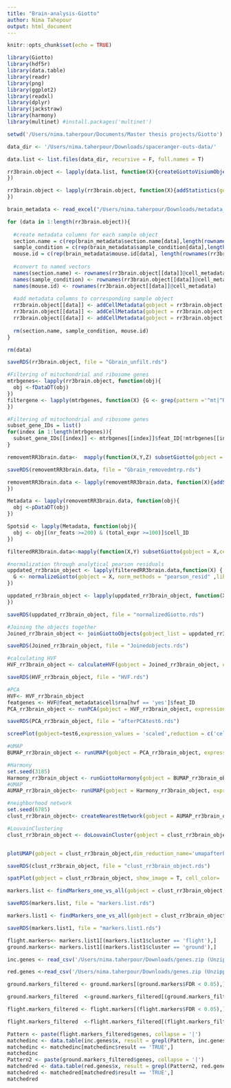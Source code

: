 ```yaml
---
title: "Brain-analysis-Giotto"
author: Nima Tahepour
output: html_document
---
```




```r
knitr::opts_chunk$set(echo = TRUE)
```


```r
library(Giotto)
library(hdf5r)
library(data.table)
library(readr)
library(png)
library(ggplot2)
library(readxl)
library(dplyr)
library(jackstraw)
library(harmony)
library(multinet) #install.packages('multinet')

```

```r
setwd('/Users/nima.taherpour/Documents/Master thesis projects/Giotto')
```

```r
data_dir <- '/Users/nima.taherpour/Downloads/spaceranger-outs-data/'

data.list <- list.files(data_dir, recursive = F, full.names = T)
```



```r
rr3brain.object <- lapply(data.list, function(X){createGiottoVisiumObject(visium_dir = X,gene_column_index = 2, expr_data ='filter',,h5_gene_ids = c("symbols", "ensembl"),h5_tissue_positions_path = 'tissue_positions_list.csv',h5_image_png_path = 'tissue_hires_image.png',h5_json_scalefactors_path= 'scalefactors_json.json')
})
```


```r
rr3brain.object <- lapply(rr3brain.object, function(X){addStatistics(gobject = X, expression_values = 'raw',detection_threshold = 0)
})
```


```r
brain_metadata <- read_excel("/Users/nima.taherpour/Downloads/metadata_rr3brain.xlsx")
```

```r
for (data in 1:length(rr3brain.object)){
  
  #create metadata columns for each sample object
  section.name = c(rep(brain_metadata$section.name[data],length(rownames(rr3brain.object[[data]]@cell_metadata[["cell"]][["rna"]]))))
  sample_condition = c(rep(brain_metadata$sample_condition[data],length(rownames(rr3brain.object[[data]]@cell_metadata[["cell"]][["rna"]]))))
  mouse.id = c(rep(brain_metadata$mouse.id[data], length(rownames(rr3brain.object[[data]]@cell_metadata[["cell"]][["rna"]]))))
  
  #convert to named vectors
  names(section.name) <- rownames(rr3brain.object[[data]]@cell_metadata)
  names(sample_condition) <- rownames(rr3brain.object[[data]]@cell_metadata)
  names(mouse.id) <- rownames(rr3brain.object[[data]]@cell_metadata)
  
  #add metadata columns to corresponding sample object
  rr3brain.object[[data]] <- addCellMetadata(gobject = rr3brain.object[[data]], new_metadata  = section.name,vector_name= "section.name")
  rr3brain.object[[data]] <- addCellMetadata(gobject = rr3brain.object[[data]], new_metadata = sample_condition,vector_name ="sample_condition")
  rr3brain.object[[data]] <- addCellMetadata(gobject = rr3brain.object[[data]], new_metadata = mouse.id,vector_name = "mouse.id")
  
  rm(section.name, sample_condition, mouse.id)
}

rm(data)
```

```r
saveRDS(rr3brain.object, file = "Gbrain_unfilt.rds")
```


```r
#Filtering of mitochondrial and ribosome genes
mtrbgenes<- lapply(rr3brain.object, function(obj){  
  obj <-fDataDT(obj)
})
filtergene <- lapply(mtrbgenes, function(X) {G <- grep(pattern ='^mt|^Rpl|^Rps', x = X$feat_ID,value = TRUE)
})
```


```r
#Filtering of mitochondrial and ribosome genes
subset_gene_IDs = list()
for(index in 1:length(mtrbgenes)){
  subset_gene_IDs[[index]] <- mtrbgenes[[index]]$feat_ID[!mtrbgenes[[index]]$feat_ID %in% filtergene[[index]]]
}
```


```r
removemtRR3brain.data<-  mapply(function(X,Y,Z) subsetGiotto(gobject = X,feat_ids = Y),rr3brain.object,subset_gene_IDs )
```


```r
saveRDS(removemtRR3brain.data, file = "Gbrain_removedmtrp.rds")
```

```r
removemtRR3brain.data <- lapply(removemtRR3brain.data, function(X){addStatistics(gobject = X, expression_values = 'raw',detection_threshold = 0)
})
```


```r
Metadata <- lapply(removemtRR3brain.data, function(obj){  
  obj <-pDataDT(obj)
})
```


```r
Spotsid <- lapply(Metadata, function(obj){
  obj <- obj[(nr_feats >=200) & (total_expr >=100)]$cell_ID
})
```

```r
filteredRR3brain.data<-mapply(function(X,Y) subsetGiotto(gobject = X,cell_ids = Y),removemtRR3brain.data,Spotsid)
```








```r
#normalization through analytical pearson residuals
uppdated_rr3brain_object <- lapply(filteredRR3brain.data,function(X) {
  G <- normalizeGiotto(gobject = X, norm_methods = "pearson_resid" ,library_size_norm = TRUE,scalefactor = 6000, log_norm = TRUE, log_offset = 1,logbase = 2, scale_feats = T, scale_cells = T, scale_order = c("first_feats", "first_cells"),update_slot = 'scaled',verbose = T)
})                                   
```

```r
uppdated_rr3brain_object <- lapply(uppdated_rr3brain_object, function(X){addStatistics(gobject = X, expression_values = 'scaled',detection_threshold = 0)
})
```


```r
saveRDS(uppdated_rr3brain_object, file = "normalizedGiotto.rds")
```

```r
#Joining the objects together
Joined_rr3brain_object <- joinGiottoObjects(gobject_list = uppdated_rr3brain_object,gobject_names = c('Sample_158_D1','Sample_159_C1','Sample_304_A1','Sample_304_C1'))
```


```r
saveRDS(Joined_rr3brain_object, file = "Joinedobjects.rds")
```


```r
#calculating HVF
HVF_rr3brain_object <- calculateHVF(gobject = Joined_rr3brain_object, expression_values = 'scaled', method = 'var_p_resid', var_number = 3000)
```

```r
saveRDS(HVF_rr3brain_object, file = "HVF.rds")
```

```r
#PCA
HVF<- HVF_rr3brain_object
featgenes <- HVF@feat_metadata$cell$rna[hvf == 'yes']$feat_ID
PCA_rr3brain_object <- runPCA(gobject = HVF_rr3brain_object, expression_values = 'scaled', reduction = c('cells','feats'),feats_to_use = featgenes, scale_unit = FALSE, ncp = 50, method = 'irlba', set_seed=TRUE, set_number = 58291)
```



```r
saveRDS(PCA_rr3brain_object, file = "afterPCAtest6.rds")
```

```r
screePlot(gobject=test6,expression_values = 'scaled',reduction = c('cells','feats'),method = 'irlba',feats_to_use = featgenes, ncp=50)
```

```r
#UMAP
BUMAP_rr3brain_object <- runUMAP(gobject = PCA_rr3brain_object, expression_values = 'scaled',reduction = c('cells','feats'),dim_reduction_to_use = "pca", dim_reduction_name = NULL, dimensions_to_use=1:30,name= 'umapbeforeharmony',feats_to_use = featgenes,n_neighbors = 30, n_components = 2, n_epochs = NULL, min_dist = 0.3, set_seed = TRUE, seed_number = 3471)

#Harmony
set.seed(3185)
Harmony_rr3brain_object <- runGiottoHarmony(gobject = BUMAP_rr3brain_object,vars_use =c("list_ID", "sample_condition"),do_pca = FALSE, expression_values = 'scaled', dim_reduction_to_use = 'pca', dimensions_to_use = 1:30,name = 'harmony',feats_to_use = featgenes)
#UMAP
AUMAP_rr3brain_object<- runUMAP(gobject = Harmony_rr3brain_object, expression_values = 'scaled',reduction = c('cells','feats'),dim_reduction_to_use ='harmony',dim_reduction_name= 'harmony', dimensions_to_use=1:30,name= 'umapafterharmony',feats_to_use = featgenes,n_neighbors = 30, n_components = 2, n_epochs = NULL, min_dist = 0.3,set_seed = TRUE, seed_number = 5147)

```


```r
#neighborhood network
set.seed(6785)
clust_rr3brain_object<- createNearestNetwork(gobject = AUMAP_rr3brain_object, type = 'sNN', dim_reduction_to_use = 'harmony',dim_reduction_name = 'harmony', dimensions_to_use = 1:30,feats_to_use = featgenes, expression_values = 'scaled',name ='NN.harmony', k = 23)

#LouvainClustering
clust_rr3brain_object <- doLouvainCluster(gobject = clust_rr3brain_object,version = 'community', name="louvain_clus", nn_network_to_use = 'sNN',network_name= 'NN.harmony', resolution = 1.20, set_seed = TRUE, seed_number = 39152)


plotUMAP(gobject = clust_rr3brain_object,dim_reduction_name='umapafterharmony',cell_color = "louvain_clus",show_NN_network = TRUE, network_name = 'NN.harmony') 
```

```r
saveRDS(clust_rr3brain_object, file = "clust_rr3brain_object.rds")
```

```r
spatPlot(gobject = clust_rr3brain_object, show_image = T, cell_color= 'louvain_clus',point_size = 0.50)
```

```r
markers.list <- findMarkers_one_vs_all(gobject = clust_rr3brain_object, expression_values = 'scaled',cluster_column = 'louvain_clus',method = c('scran','gini','mast'),pval = 0.05)
```

```r
saveRDS(markers.list, file = "markers.list.rds")
```

```r
markers.list1 <- findMarkers_one_vs_all(gobject = clust_rr3brain_object, expression_values = 'scaled',cluster_column = 'sample_condition',method = c('scran','gini','mast'),pval = 0.05, logFC = -10)
```




```r
saveRDS(markers.list1, file = "markers.list1.rds")
```

```r
flight.markers<- markers.list1[(markers.list1$cluster == 'flight'),]
ground.markers<- markers.list1[(markers.list1$cluster == 'ground'),]
```

```r
inc.genes <- read_csv('/Users/nima.taherpour/Downloads/genes.zip (Unzipped Files)/genes/updated_hearts_brains_INC_genes_only.csv')

red.genes <-read_csv('/Users/nima.taherpour/Downloads/genes.zip (Unzipped Files)/genes/updated_hearts_brains_RED_genes_only.csv')
```

```r
ground.markers_filtered <- ground.markers[(ground.markers$FDR < 0.05),]

ground.markers_filtered  <-ground.markers_filtered[(ground.markers_filtered$logFC > 0),]

```

```r
flight.markers_filtered <- flight.markers[(flight.markers$FDR < 0.05),]

flight.markers_filtered  <-flight.markers_filtered[(flight.markers_filtered$logFC > 0),]
```

```r
Pattern <- paste(flight.markers_filtered$genes, collapse = '|')
matchedinc <- data.table(inc.genes$x, result = grepl(Pattern, inc.genes$x))
matchedinc <- matchedinc[matchedinc$result == 'TRUE',]
matchedinc
Pattern2 <- paste(ground.markers_filtered$genes, collapse = '|')
matchedred <- data.table(red.genes$x, result = grepl(Pattern2, red.genes$x))
matchedred <- matchedred[matchedred$result == 'TRUE',]
matchedred
```


